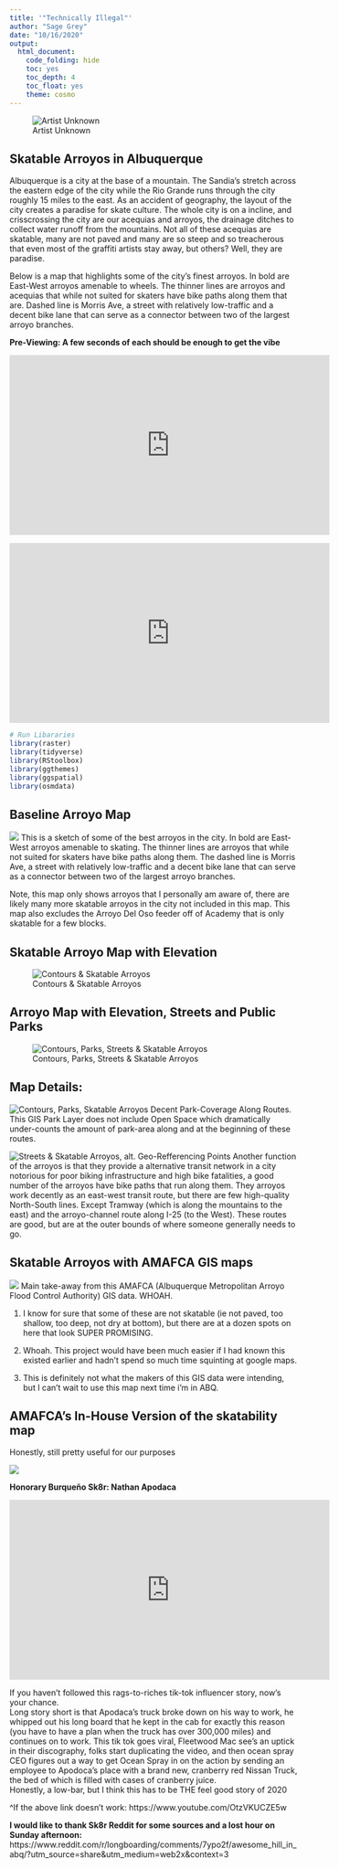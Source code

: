 ```yaml
---
title: '"Technically Illegal"'
author: "Sage Grey"
date: "10/16/2020"
output:
  html_document:
    code_folding: hide
    toc: yes
    toc_depth: 4
    toc_float: yes
    theme: cosmo
---
```




![Artist Unknown](C:/Users/sageg/Desktop/svoorhees-quant/DitchSlap2017.jpg)

## Skatable Arroyos in Albuquerque 

Albuquerque is a city at the base of a mountain. The Sandia's stretch across the eastern edge of the city while the Rio Grande runs through the city roughly 15 miles to the east. As an accident of geography, the layout of the city creates a paradise for skate culture. The whole city is on a incline, and crisscrossing the city are our acequias and arroyos, the drainage ditches to collect water runoff from the mountains. Not all of these acequias are skatable, many are not paved and many are so steep and so treacherous that even most of the graffiti artists stay away, but others? Well, they are paradise. 

Below is a map that highlights some of the city's finest arroyos. In bold are East-West arroyos amenable to wheels. The thinner lines are arroyos and acequias that while not suited for skaters have bike paths along them that are. Dashed line is Morris Ave, a  street with relatively low-traffic and a decent bike lane that can serve as a connector between two of the largest arroyo branches. 


**Pre-Viewing: A few seconds of each should be enough to get the vibe**
 
 <iframe width="560" height="315" src="https://www.youtube.com/embed/p-F2rK6bxz0" frameborder="0" allow="accelerometer; autoplay; clipboard-write; encrypted-media; gyroscope; picture-in-picture" allowfullscreen></iframe>
 
 

<iframe width="560" height="315" src="https://www.youtube.com/embed/5E-m2F6sbwQ" frameborder="0" allow="accelerometer; autoplay; clipboard-write; encrypted-media; gyroscope; picture-in-picture" allowfullscreen></iframe>




```r
# Run Libararies 
library(raster)
library(tidyverse)
library(RStoolbox)
library(ggthemes)
library(ggspatial)
library(osmdata)

```


## Baseline Arroyo Map
![](C:/Users/sageg/Desktop/svoorhees-quant/Skatable_Arroyos_No_Background.jpg)
This is a  sketch of some of the best arroyos in the city. In bold are East-West arroyos amenable to skating. The thinner lines are arroyos that while not suited for skaters have bike paths along them. The dashed line is Morris Ave, a  street with relatively low-traffic and a decent bike lane that can serve as a connector between two of the largest arroyo branches. 

Note, this map only shows arroyos that I personally am aware of, there are likely many more skatable arroyos in the city not included in this map. This map also excludes the Arroyo Del Oso feeder off of Academy that is only skatable for a few blocks.



## Skatable Arroyo Map with Elevation
![Contours & Skatable Arroyos](C:/Users/sageg/Desktop/svoorhees-quant/Contour_pdf.jpg)

## Arroyo Map with Elevation, Streets and Public Parks
![Contours, Parks, Streets & Skatable Arroyos](C:/Users/sageg/Desktop/svoorhees-quant/Roads_Contours_Parks.jpg)

## Map Details: 

![Contours, Parks, Skatable Arroyos](C:/Users/sageg/Desktop/svoorhees-quant/Parks_and_Elevation.png)
Decent Park-Coverage Along Routes. This GIS Park Layer does not include Open Space which dramatically under-counts the amount of park-area along and at the beginning of these routes. 

![Streets & Skatable Arroyos, alt. Geo-Refferencing Points](C:/Users/sageg/Desktop/svoorhees-quant/ArroyoScreenshot.png)
Another function of the arroyos is that they provide a alternative transit network in a city notorious for poor biking infrastructure and high bike fatalities, a good number of the arroyos have bike paths that run along them. They arroyos work decently as an east-west transit route, but there are few high-quality North-South lines. Except Tramway (which is along the mountains to the east) and the arroyo-channel route along I-25 (to the West). These routes are good, but are at the outer bounds of where someone generally needs to go. 

## Skatable Arroyos with AMAFCA GIS maps

![](C:/Users/sageg/Desktop/svoorhees-quant/Drainage_GIS_contours.png)
Main take-away from this AMAFCA (Albuquerque Metropolitan Arroyo Flood Control Authority) GIS data. WHOAH. 

1. I know for sure that some of these are not skatable (ie not paved, too shallow, too deep, not dry at bottom), but there are at a dozen spots on here that look SUPER PROMISING.  

2. Whoah. This project would have been much easier if I had known this existed earlier and hadn't spend so much time squinting at google maps. 

3. This is definitely not what the makers of this GIS data were intending, but I can't wait to use this map next time i'm in ABQ. 


## AMAFCA's In-House Version of the skatability map
Honestly, still pretty useful for our purposes

![](C:/Users/sageg/Desktop/svoorhees-quant/Maintenance_Map.jpg)


**Honorary Burqueño Sk8r: Nathan Apodaca**  <br>

<iframe width="560" height="315" src="https://www.youtube.com/embed/OtzVKUCZE5w" frameborder="0" allow="accelerometer; autoplay; clipboard-write; encrypted-media; gyroscope; picture-in-picture" allowfullscreen></iframe>

If you haven't followed this rags-to-riches tik-tok influencer story, now's your chance. <br>
Long story short is that Apodaca's truck broke down on his way to work, he whipped out his long board that he kept in the cab for exactly this reason (you have to have a plan when the truck has over 300,000 miles) and continues on to work. This tik tok goes viral, Fleetwood Mac see's an uptick in their discography, folks start duplicating the video, and then ocean spray CEO figures out a way to get Ocean Spray in on the action by sending an employee to Apodoca's place with a brand new, cranberry red Nissan Truck, the bed of which is filled with cases of cranberry juice. <br>
Honestly, a low-bar, but I think this has to be THE feel good story of 2020 <br>

^If the above link doesn't work: https://www.youtube.com/OtzVKUCZE5w

**I would like to thank Sk8r Reddit for some sources and a lost hour on Sunday afternoon:** 
https://www.reddit.com/r/longboarding/comments/7ypo2f/awesome_hill_in_abq/?utm_source=share&utm_medium=web2x&context=3




